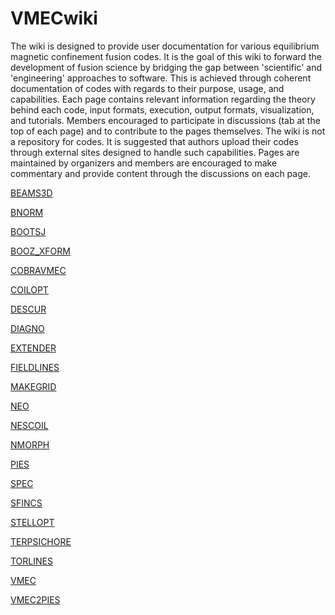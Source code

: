 =VMECwiki= 
{{images/NCSX_art_sm.png|NCSX VMEC Free boundary run with coils"}}

The wiki is designed to provide user documentation for various equilibrium magnetic confinement fusion codes. It is the goal of this wiki to forward the development of fusion science by bridging the gap between 'scientific' and 'engineering' approaches to software. This is achieved through coherent documentation of codes with regards to their purpose, usage, and capabilities. Each page contains relevant information regarding the theory behind each code, input formats, execution, output formats, visualization, and tutorials. Members encouraged to participate in discussions (tab at the top of each page) and to contribute to the pages themselves. The wiki is not a repository for codes. It is suggested that authors upload their codes through external sites designed to handle such capabilities. Pages are maintained by organizers and members are encouraged to make commentary and provide content through the discussions on each page.

[[BEAMS3D]]

[[BNORM]]

[[BOOTSJ]]

[[BOOZ_XFORM]]

[[COBRAVMEC]]

[[COILOPT]]

[[DESCUR]]

[[DIAGNO]]

[[EXTENDER]]

[[FIELDLINES]]

[[MAKEGRID]]

[[NEO]]

[[NESCOIL]]

[[NMORPH]]

[[PIES]]

[[SPEC]]

[[SFINCS]]

[[STELLOPT]]

[[TERPSICHORE]]

[[TORLINES]]

[[VMEC]]

[[VMEC2PIES]]